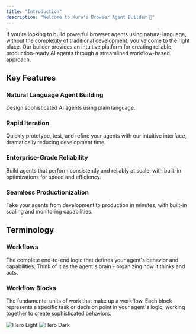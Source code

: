 ```yaml
---
title: "Introduction"
description: "Welcome to Kura's Browser Agent Builder 👋"
---
```


If you're looking to build powerful browser agents using natural language, without the complexity of traditional development, you've come to the right place. Our builder provides an intuitive platform for creating reliable, production-ready AI agents through a streamlined workflow-based approach.

## Key Features

### Natural Language Agent Building

Design sophisticated AI agents using plain language.

### Rapid Iteration

Quickly prototype, test, and refine your agents with our intuitive interface, dramatically reducing development time.

### Enterprise-Grade Reliability

Build agents that perform consistently and reliably at scale, with built-in optimizations for speed and efficiency.

### Seamless Productionization

Take your agents from development to production in minutes, with built-in scaling and monitoring capabilities.

## Terminology

### Workflows

The complete end-to-end logic that defines your agent's behavior and capabilities. Think of it as the agent's brain - organizing how it thinks and acts.

### Workflow Blocks

The fundamental units of work that make up a workflow. Each block represents a specific task or decision point in your agent's logic, working together to create sophisticated behaviors.

<img
  className="block dark:hidden"
  src="/images/hero-light.png"
  alt="Hero Light"
/>
<img
  className="hidden dark:block"
  src="/images/hero-dark.png"
  alt="Hero Dark"
/>
